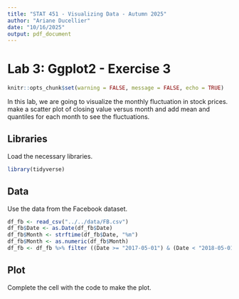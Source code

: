 ```yaml
---
title: "STAT 451 - Visualizing Data - Autumn 2025"
author: "Ariane Ducellier"
date: "10/16/2025"
output: pdf_document
---
```


# Lab 3: Ggplot2 - Exercise 3

```r
knitr::opts_chunk$set(warning = FALSE, message = FALSE, echo = TRUE)
```

In this lab, we are going to visualize the monthly fluctuation in stock prices. make a scatter plot of closing value versus month and add mean and quantiles for each month to see the fluctuations.

## Libraries

Load the necessary libraries.

```r
library(tidyverse)
```

## Data

Use the data from the Facebook dataset.

```r
df_fb <- read_csv("../../data/FB.csv")
df_fb$Date <- as.Date(df_fb$Date)
df_fb$Month <- strftime(df_fb$Date, "%m")
df_fb$Month <- as.numeric(df_fb$Month)
df_fb <- df_fb %>% filter ((Date >= "2017-05-01") & (Date < "2018-05-01"))
```

## Plot

Complete the cell with the code to make the plot.

```r
```
